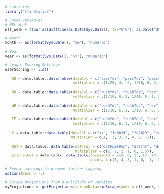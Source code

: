 
```r
# Libraries
library("ffanalytics")
```

```r
# Local variables
# NFL Week
nfl_week = floor(as(difftime(as.Date(Sys.Date(), tz="UTC"), as.Date("2017-08-31", tz="UTC"), units = "weeks"), "numeric"))

# Month
month <- as(format(Sys.Date(), "%m"), "numeric")

# Year
year <- as(format(Sys.Date(), "%Y"), "numeric")
```

```r
# League Scoring Settings
userScoring <- list(
  
   QB = data.table::data.table(dataCol = c("passYds", "passTds", "passInt", "rushYds", "rushTds", "twoPts", "fumbles"),
                               multiplier = c(1/25, 4, -2, 1/10, 6, 2, -2)),
   
   RB = data.table::data.table(dataCol = c("rushYds", "rushTds", "rec", "recYds", "recTds", "returnTds", "twoPts", "fumbles"),
                               multiplier = c(1/10, 6, 1, 1/10, 6, 6, 2, -2)),
   
   WR = data.table::data.table(dataCol = c("rushYds", "rushTds", "rec", "recYds", "recTds", "returnTds", "twoPts", "fumbles"),
                               multiplier = c(1/10, 6, 1, 1/10, 6, 6, 2, -2)),
   
   TE = data.table::data.table(dataCol = c("rushYds", "rushTds", "rec", "recYds", "recTds", "returnTds", "twoPts", "fumbles"),
                               multiplier = c(1/10, 6, 1, 1/10, 6, 6, 2, -2)),
   
   K = data.table::data.table(dataCol = c("xp", "fg0019", "fg2029", "fg3039", "fg4049", "fg50", "fgMiss"),
                              multiplier = c(1,  3, 3, 3, 4, 5, -1)),
   
   DST = data.table::data.table(dataCol = c("dstFumlRec", "dstInt", "dstSafety", "dstSack", "dstTd", "dstBlk"),
                                multiplier = c(2, 2, 2, 1, 6, 1.5)),
   ptsBracket = data.table::data.table(threshold = c(0, 6, 13, 17, 27, 34, 45, 99),
                                       points = c(5, 4, 3, 1, 0, -1, -3, -5)))
```


```r
# Remove warnings to prevent further lagging
options(warn = -1)

# Scrape projections from a multitude of websites
myProjections <- getProjections(scrapeData=runScrape(week = nfl_week, season = year, analysts = c(-1, 3, 4, 5, 6, 7, 9, 18), positions = c("QB", "RB", "WR", "TE", "K", "DST")), avgMethod = "weighted", getADP = FALSE, leagueScoring = userScoring, vorBaseline, vorType, teams = 10, format = "ppr", mflMocks = -1, mflLeagues = -1, adpSources = NULL)
```